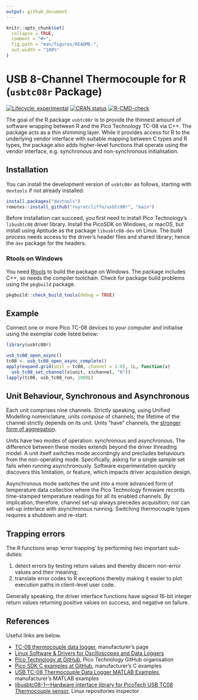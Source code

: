 ```yaml
---
output: github_document
---
```


<!-- README.md is generated from README.Rmd. Please edit that file -->

```r
knitr::opts_chunk$set(
  collapse = TRUE,
  comment = "#>",
  fig.path = "man/figures/README-",
  out.width = "100%"
)
```

# USB 8-Channel Thermocouple for R (`usbtc08r` Package)

<!-- badges: start -->
[![Lifecycle: experimental](https://img.shields.io/badge/lifecycle-experimental-orange.svg)](https://lifecycle.r-lib.org/articles/stages.html#experimental)
[![CRAN status](https://www.r-pkg.org/badges/version/usbtc08r)](https://CRAN.R-project.org/package=usbtc08r)
[![R-CMD-check](https://github.com/royratcliffe/usbtc08r/actions/workflows/R-CMD-check.yaml/badge.svg)](https://github.com/royratcliffe/usbtc08r/actions/workflows/R-CMD-check.yaml)
<!-- badges: end -->

The goal of the R package `usbtc08r` is to provide the thinnest amount of software wrapping between R and the Pico Technology TC-08 via C++. The package acts as a thin shimming layer. While it provides access for R to the underlying vendor interface with suitable mapping between C types and R types, the package also adds higher-level functions that operate using the vendor interface, e.g. synchronous and non-synchronous initialisation.

## Installation

You can install the development version of `usbtc08r` as follows, starting with `devtools` if not already installed:

``` r
install.packages("devtools")
remotes::install_github("royratcliffe/usbtc08r", "main")
```

Before installation can succeed, you first need to install Pico Technology's `libusbtc08` driver library. Install the PicoSDK on Windows, or macOS, but install using Aptitude as the package `libusbtc08-dev` on Linux. The build process needs access to the driver's header files and shared library; hence the `dev` package for the headers.

### Rtools on Windows

You need [Rtools](https://cran.r-project.org/bin/windows/Rtools/) to build the package on Windows. The package includes C++, so needs the compiler toolchain. Check for package build problems using the `pkgbuild` package.
```r
pkgbuild::check_build_tools(debug = TRUE)
```

## Example

Connect one or more Pico TC-08 devices to your computer and initialise using the exemplar code listed below:

```r
library(usbtc08r)

usb_tc08_open_async()
tc08 <- usb_tc08_open_async_complete()
apply(expand.grid(unit = tc08, channel = 1:8), 1L, function(x)
  usb_tc08_set_channel(x$unit, x$channel, "K"))
lapply(tc08, usb_tc08_run, 1000L)
```

## Unit Behaviour, Synchronous and Asynchronous

Each unit comprises nine channels. Strictly speaking, using Unified Modelling nomenclature, units _compose_ of channels; the lifetime of the channel strictly depends on its unit. Units "have" channels, the [stronger form of aggregation](https://www.uml-diagrams.org/composition.html).

Units have two modes of operation: synchronous and asynchronous. The difference between these modes extends beyond the driver threading model. A unit itself switches mode accordingly and precludes behaviours from the non-operating mode. Specifically, asking for a single sample set fails when running asynchronously. Software experimentation quickly discovers this limitation, or feature, which impacts driver acquisition design.

Asynchronous mode switches the unit into a more advanced form of temperature data collection where the Pico Technology firmware records time-stamped temperature readings for all its enabled channels. By implication, therefore, channel set-up always precedes acquisition; nor can set-up interlace with asynchronous running. Switching thermocouple types requires a shutdown and re-start.

## Trapping errors

The R functions wrap 'error trapping' by performing two important sub-duties:

1. detect errors by testing return values and thereby discern non-error values and their meaning;
2. translate error codes to R exceptions thereby making it easier to plot execution paths in client-level user code.

Generally speaking, the driver interface functions have _signed_ 16-bit integer return values returning positive values on success, and negative on failure.

## References

Useful links are below.

* [TC-08 thermocouple data logger](https://www.picotech.com/data-logger/tc-08/thermocouple-data-logger), manufacturer's page
* [Linux Software & Drivers for Oscilloscopes and Data Loggers](https://www.picotech.com/downloads/linux)
* [Pico Technology at GitHub](https://github.com/picotech), Pico Technology GitHub organisation
* [Pico SDK C examples at GitHub](https://github.com/picotech/picosdk-c-examples/tree/master/usbtc08), manufacturer's C examples
* [USB TC-08 Thermocouple Data Logger MATLAB Examples](https://github.com/picotech/picosdk-usbtc08-matlab-examples), manufacturer's MATLAB examples
* [libusbtc08-1&mdash;Hardware interface library for PicoTech USB TC08 Thermocouple sensor](https://reposcope.com/package/libusbtc08-1), Linux repositories inspector

